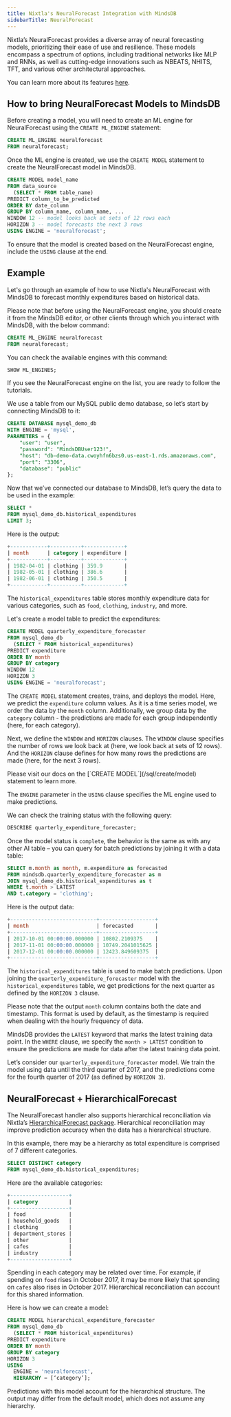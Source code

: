 ```yaml
---
title: Nixtla's NeuralForecast Integration with MindsDB
sidebarTitle: NeuralForecast
---
```


Nixtla’s NeuralForecast provides a diverse array of neural forecasting models, prioritizing their ease of use and resilience. These models encompass a spectrum of options, including traditional networks like MLP and RNNs, as well as cutting-edge innovations such as NBEATS, NHITS, TFT, and various other architectural approaches.

You can learn more about its features [here](https://nixtla.github.io/neuralforecast/).

## How to bring NeuralForecast Models to MindsDB

Before creating a model, you will need to create an ML engine for NeuralForecast using the `CREATE ML_ENGINE` statement:

```sql
CREATE ML_ENGINE neuralforecast
FROM neuralforecast;
```

Once the ML engine is created, we use the `CREATE MODEL` statement to create the NeuralForecast model in MindsDB.

```sql
CREATE MODEL model_name
FROM data_source
  (SELECT * FROM table_name)
PREDICT column_to_be_predicted
ORDER BY date_column
GROUP BY column_name, column_name, ...
WINDOW 12 -- model looks back at sets of 12 rows each
HORIZON 3 -- model forecasts the next 3 rows
USING ENGINE = 'neuralforecast';
```

To ensure that the model is created based on the NeuralForecast engine, include the `USING` clause at the end.

## Example

Let's go through an example of how to use Nixtla's NeuralForecast with MindsDB to forecast monthly expenditures based on historical data.

Please note that before using the NeuralForecast engine, you should create it from the MindsDB editor, or other clients through which you interact with MindsDB, with the below command:

```sql
CREATE ML_ENGINE neuralforecast
FROM neuralforecast;
```

You can check the available engines with this command:

```sql
SHOW ML_ENGINES;
```

If you see the NeuralForecast engine on the list, you are ready to follow the tutorials.

We use a table from our MySQL public demo database, so let’s start by connecting MindsDB to it:

```sql
CREATE DATABASE mysql_demo_db
WITH ENGINE = 'mysql',
PARAMETERS = {
    "user": "user",
    "password": "MindsDBUser123!",
    "host": "db-demo-data.cwoyhfn6bzs0.us-east-1.rds.amazonaws.com",
    "port": "3306",
    "database": "public"
};
```

Now that we’ve connected our database to MindsDB, let’s query the data to be used in the example:

```sql
SELECT *
FROM mysql_demo_db.historical_expenditures
LIMIT 3;
```

Here is the output:

```sql
+------------+----------+-------------+
| month      | category | expenditure |
+------------+----------+-------------+
| 1982-04-01 | clothing | 359.9       |
| 1982-05-01 | clothing | 386.6       |
| 1982-06-01 | clothing | 350.5       |
+------------+----------+-------------+
```

The `historical_expenditures` table stores monthly expenditure data for various categories, such as `food`, `clothing`, `industry`, and more.

Let's create a model table to predict the expenditures:

```sql
CREATE MODEL quarterly_expenditure_forecaster
FROM mysql_demo_db
  (SELECT * FROM historical_expenditures)
PREDICT expenditure
ORDER BY month
GROUP BY category
WINDOW 12
HORIZON 3
USING ENGINE = 'neuralforecast';
```

The `CREATE MODEL` statement creates, trains, and deploys the model. Here, we predict the `expenditure` column values. As it is a time series model, we order the data by the `month` column. Additionally, we group data by the `category` column - the predictions are made for each group independently (here, for each category).

Next, we define the `WINDOW` and `HORIZON` clauses. The `WINDOW` clause specifies the number of rows we look back at (here, we look back at sets of 12 rows). And the `HORIZON` clause defines for how many rows the predictions are made (here, for the next 3 rows).

<Tip>
Please visit our docs on the [`CREATE MODEL`](/sql/create/model) statement to learn more.
</Tip>

The `ENGINE` parameter in the `USING` clause specifies the ML engine used to make predictions.

We can check the training status with the following query:

```sql
DESCRIBE quarterly_expenditure_forecaster;
```

Once the model status is `complete`, the behavior is the same as with any other AI table – you can query for batch predictions by joining it with a data table:

```sql
SELECT m.month as month, m.expenditure as forecasted
FROM mindsdb.quarterly_expenditure_forecaster as m
JOIN mysql_demo_db.historical_expenditures as t
WHERE t.month > LATEST
AND t.category = 'clothing';
```

Here is the output data:

```sql
+----------------------------+------------------+
| month                      | forecasted       |
+----------------------------+------------------+
| 2017-10-01 00:00:00.000000 | 10802.2109375    |
| 2017-11-01 00:00:00.000000 | 10749.2041015625 |
| 2017-12-01 00:00:00.000000 | 12423.849609375  |
+----------------------------+------------------+
```

The `historical_expenditures` table is used to make batch predictions. Upon joining the `quarterly_expenditure_forecaster` model with the `historical_expenditures` table, we get predictions for the next quarter as defined by the `HORIZON 3` clause.

Please note that the output `month` column contains both the date and timestamp. This format is used by default, as the timestamp is required when dealing with the hourly frequency of data.

MindsDB provides the `LATEST` keyword that marks the latest training data point. In the `WHERE` clause, we specify the `month > LATEST` condition to ensure the predictions are made for data after the latest training data point.

Let’s consider our `quarterly_expenditure_forecaster` model. We train the model using data until the third quarter of 2017, and the predictions come for the fourth quarter of 2017 (as defined by `HORIZON 3`).

## NeuralForecast + HierarchicalForecast

The NeuralForecast handler also supports hierarchical reconciliation via Nixtla’s [HierarchicalForecast package](https://nixtla.github.io/hierarchicalforecast/). Hierarchical reconciliation may improve prediction accuracy when the data has a hierarchical structure.

In this example, there may be a hierarchy as total expenditure is comprised of 7 different categories.

```sql
SELECT DISTINCT category
FROM mysql_demo_db.historical_expenditures;
```

Here are the available categories:

```sql
+-------------------+
| category          |
+-------------------+
| food              |
| household_goods   |
| clothing          |
| department_stores |
| other             |
| cafes             |
| industry          |
+-------------------+
```

Spending in each category may be related over time. For example, if spending on `food` rises in October 2017, it may be more likely that spending on `cafes` also rises in October 2017. Hierarchical reconciliation can account for this shared information.

Here is how we can create a model:

```sql
CREATE MODEL hierarchical_expenditure_forecaster
FROM mysql_demo_db
  (SELECT * FROM historical_expenditures)
PREDICT expenditure
ORDER BY month
GROUP BY category
HORIZON 3
USING
  ENGINE = 'neuralforecast',
  HIERARCHY = [‘category’];
```

Predictions with this model account for the hierarchical structure. The output may differ from the default model, which does not assume any hierarchy.
